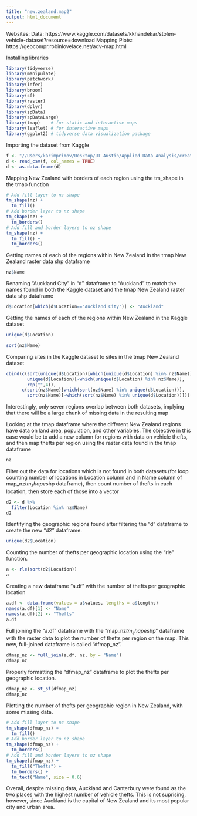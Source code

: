 ```yaml
---
title: "new.zealand.map2"
output: html_document
---
```


Websites:
Data: https://www.kaggle.com/datasets/kkhandekar/stolen-vehicle-dataset?resource=download
Mapping Plots: https://geocompr.robinlovelace.net/adv-map.html

Installing libraries
```r
library(tidyverse)
library(manipulate)
library(patchwork)
library(infer)
library(broom)
library(sf)
library(raster)
library(dplyr)
library(spData)
library(spDataLarge)
library(tmap)    # for static and interactive maps
library(leaflet) # for interactive maps
library(ggplot2) # tidyverse data visualization package
```

Importing the dataset from Kaggle
```r
f <- "//Users/karimprimov/Desktop/UT Austin/Applied Data Analysis/creative-data-visualization/stolenvehicles.csv"
d <- read_csv(f, col_names = TRUE)
d <- as.data.frame(d)
```

Mapping New Zealand with borders of each region using the tm_shape in the tmap function
```r
# Add fill layer to nz shape
tm_shape(nz) +
  tm_fill() 
# Add border layer to nz shape
tm_shape(nz) +
  tm_borders() 
# Add fill and border layers to nz shape
tm_shape(nz) +
  tm_fill() +
  tm_borders() 
```

Getting names of each of the regions within New Zealand in the tmap New Zealand raster data shp dataframe
```r
nz$Name
```

Renaming "Auckland City" in "d" dataframe to "Auckland" to match the names found in both the Kaggle dataset and the tmap New Zealand raster data shp dataframe
```r
d$Location[which(d$Location=="Auckland City")] <- "Auckland"
```

Getting the names of each of the regions within New Zealand in the Kaggle dataset
```r
unique(d$Location)
```


```r
sort(nz$Name)
```

Comparing sites in the Kaggle dataset to sites in the tmap New Zealand dataset
```r
cbind(c(sort(unique(d$Location)[which(unique(d$Location) %in% nz$Name)]),
        unique(d$Location)[-which(unique(d$Location) %in% nz$Name)],
        rep("",4)), 
      c(sort(nz$Name)[which(sort(nz$Name) %in% unique(d$Location))],
        sort(nz$Name)[-which(sort(nz$Name) %in% unique(d$Location))]))
```

Interestingly, only seven regions overlap between both datasets, implying that there will be a large chunk of missing data in the resulting map

Looking at the tmap dataframe where the different New Zealand regions have data on land area, population, and other variables. The objective in this case would be to add a new column for regions with data on vehicle thefts, and then map thefts per region using the raster data found in the tmap dataframe
```r
nz
```

Filter out the data for locations which is not found in both datasets
(for loop counting number of locations in Location column and in Name 
column of map_nz$tm_shape$shp dataframe), then count number of thefts 
in each location, then store each of those into a vector
```r
d2 <- d %>%
  filter(Location %in% nz$Name)
d2
```

Identifying the geographic regions found after filtering the "d" dataframe to create the new "d2" dataframe. 
```r
unique(d2$Location)
```

Counting the number of thefts per geographic location using the "rle" function. 
```r
a <- rle(sort(d2$Location))
a
```

Creating a new dataframe "a.df" with the number of thefts per geographic location 
```r
a.df <- data.frame(values = a$values, lengths = a$lengths)
names(a.df)[1] <- "Name"
names(a.df)[2] <- "Thefts"
a.df
```

Full joining the "a.df" dataframe with the "map_nz$tm_shape$shp" dataframe with the raster data to plot the number of thefts per region on the map. This new, full-joined dataframe is called "dfmap_nz". 
```r
dfmap_nz <- full_join(a.df, nz, by = "Name")
dfmap_nz
```
Properly formatting the "dfmap_nz" dataframe to plot the thefts per geographic location. 
```r
dfmap_nz <- st_sf(dfmap_nz)
dfmap_nz
```

Plotting the number of thefts per geographic region in New Zealand, with some missing data. 
```r
# Add fill layer to nz shape
tm_shape(dfmap_nz) +
  tm_fill() 
# Add border layer to nz shape
tm_shape(dfmap_nz) +
  tm_borders() 
# Add fill and border layers to nz shape
tm_shape(dfmap_nz) +
  tm_fill("Thefts") +
  tm_borders() +
  tm_text("Name", size = 0.6)
```
Overall, despite missing data, Auckland and Canterbury were found as the two places with the highest number of vehicle thefts. This is not suprising, however, since Auckland is the capital of New Zealand and its most popular city and urban area. 




